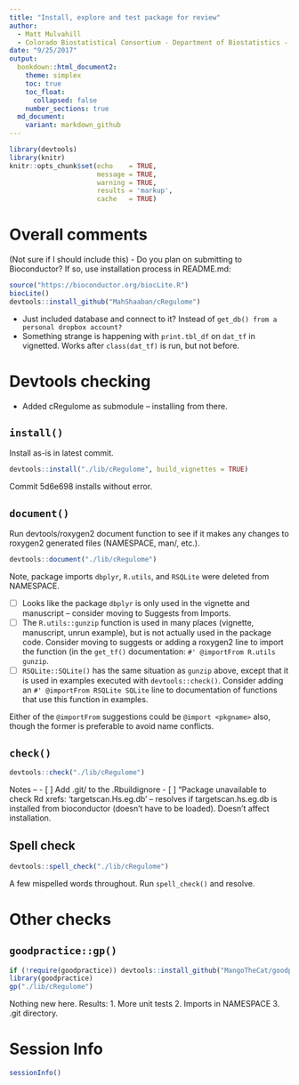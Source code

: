 ```yaml
---
title: "Install, explore and test package for review"
author: 
  - Matt Mulvahill
  - Colorado Biostatistical Consortium - Department of Biostatistics - CSPH
date: "9/25/2017"
output: 
  bookdown::html_document2:
    theme: simplex
    toc: true
    toc_float: 
      collapsed: false
    number_sections: true
  md_document:
    variant: markdown_github
---
```



```r
library(devtools)
library(knitr)
knitr::opts_chunk$set(echo    = TRUE,
                      message = TRUE,
                      warning = TRUE,
                      results = 'markup',
                      cache   = TRUE)
```

# Overall comments

(Not sure if I should include this)
- Do you plan on submitting to Bioconductor?  If so, use installation process in README.md:

```r
source("https://bioconductor.org/biocLite.R")
biocLite()
devtools::install_github("MahShaaban/cRegulome")
```

- Just included database and connect to it? Instead of `get_db() from a personal dropbox account?`
- Something strange is happening with `print.tbl_df` on `dat_tf` in vignetted.
  Works after `class(dat_tf)` is run, but not before.

# Devtools checking

- Added cRegulome as submodule -- installing from there.



## `install()`

Install as-is in latest commit.

```r
devtools::install("./lib/cRegulome", build_vignettes = TRUE)
```

Commit 5d6e698 installs without error.



## `document()`

Run devtools/roxygen2 document function to see if it makes any changes to
roxygen2 generated files (NAMESPACE, man/, etc.). 

```r
devtools::document("./lib/cRegulome")
```

Note, package imports `dbplyr`, `R.utils`, and `RSQLite` were deleted from
NAMESPACE.

- [ ] Looks like the package `dbplyr` is only used in the vignette and manuscript
  -- consider moving to Suggests from Imports.
- [ ] The `R.utils::gunzip` function is used in many places (vignette, manuscript,
  unrun example), but is not actually used in the package code. Consider moving
  to suggests or adding a roxygen2 line to import the function (in the
  `get_tf()` documentation: `#' @importFrom R.utils gunzip`.
- [ ] `RSQLite::SQLite()` has the same situation as `gunzip` above, except that it
  is used in examples executed with `devtools::check()`.  Consider adding an 
  `#' @importFrom RSQLite SQLite` line to documentation of functions that use
  this function in examples.

Either of the `@importFrom` suggestions could be `@import <pkgname>` also,
though the former is preferable to avoid name conflicts.

## `check()`

```r
devtools::check("./lib/cRegulome")
```

Notes -- 
- [ ] Add .git/ to the .Rbuildignore
- [ ] "Package unavailable to check Rd xrefs: 'targetscan.Hs.eg.db' -- resolves if
  targetscan.hs.eg.db is installed from bioconductor (doesn't have to be
  loaded). Doesn't affect installation. 

## Spell check

```r
devtools::spell_check("./lib/cRegulome")
```

A few mispelled words throughout.  Run `spell_check()` and resolve.

# Other checks

## `goodpractice::gp()`

```r
if (!require(goodpractice)) devtools::install_github("MangoTheCat/goodpractice", ref = "v1.0.1")
library(goodpractice)
gp("./lib/cRegulome")
```

Nothing new here.  Results: 1. More unit tests 2. Imports in NAMESPACE 3. .git
directory.






# Session Info
```r
sessionInfo()
```
